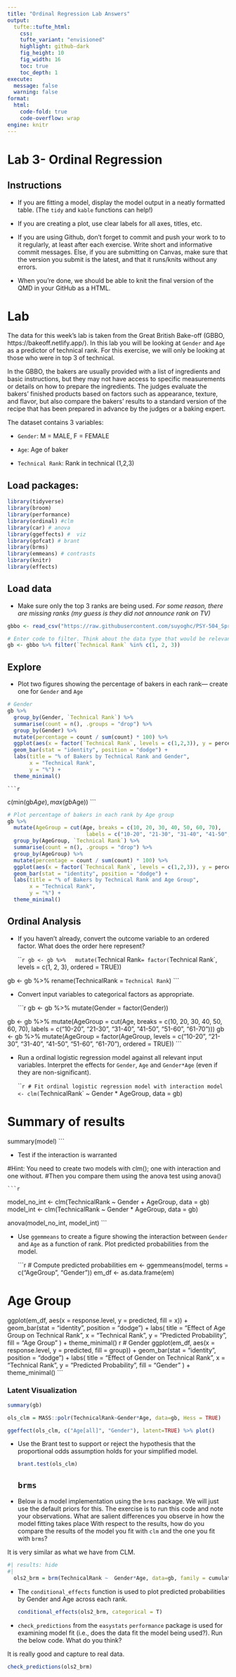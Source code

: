 ```yaml
---
title: "Ordinal Regression Lab Answers"
output: 
  tufte::tufte_html:
    css: 
    tufte_variant: "envisioned"
    highlight: github-dark
    fig_height: 10
    fig_width: 16
    toc: true
    toc_depth: 1
execute: 
  message: false
  warning: false
format: 
  html:
    code-fold: true
    code-overflow: wrap
engine: knitr
---
```


# Lab 3- Ordinal Regression

## Instructions

-   If you are fitting a model, display the model output in a neatly formatted table. (The `tidy` and `kable` functions can help!)

-   If you are creating a plot, use clear labels for all axes, titles, etc.

-   If you are using Github, don't forget to commit and push your work to to it regularly, at least after each exercise. Write short and informative commit messages.
    Else, if you are submitting on Canvas, make sure that the version you submit is the latest, and that it runs/knits without any errors. 

-   When you're done, we should be able to knit the final version of the QMD in your GitHub as a HTML.

# Lab

The data for this week's lab is taken from the Great British Bake-off (GBBO, https://bakeoff.netlify.app/). In this lab you will be looking at `Gender` and `Age` as a predictor of technical rank. For this exercise, we will only be looking at those who were in top 3 of technical.

In the GBBO, the bakers are usually provided with a list of ingredients and basic instructions, but they may not have access to specific measurements or details on how to prepare the ingredients. The judges evaluate the bakers' finished products based on factors such as appearance, texture, and flavor, but also compare the bakers' results to a standard version of the recipe that has been prepared in advance by the judges or a baking expert.

The dataset contains 3 variables:

-   `Gender`: M = MALE, F = FEMALE

-   `Age`: Age of baker

-   `Technical Rank`: Rank in technical (1,2,3)

## Load packages:

```r
library(tidyverse)
library(broom)
library(performance)
library(ordinal) #clm
library(car) # anova
library(ggeffects) #  viz
library(gofcat) # brant
library(brms)
library(emmeans) # contrasts
library(knitr)
library(effects)

```

## Load data

-   Make sure only the top 3 ranks are being used. *For some reason, there are missing ranks (my guess is they did not announce rank on TV)*

```r

gbbo <- read_csv("https://raw.githubusercontent.com/suyoghc/PSY-504_Spring-2025/refs/heads/main/Ordinal%20Regression/data/GBBO.csv")

# Enter code to filter. Think about the data type that would be relevant for Rank
gb <- gbbo %>% filter(`Technical Rank` %in% c(1, 2, 3))

```

## Explore

-   Plot two figures showing the percentage of bakers in each rank--- create one for `Gender` and `Age`

```r
# Gender
gb %>%
  group_by(Gender, `Technical Rank`) %>%
  summarise(count = n(), .groups = "drop") %>%
  group_by(Gender) %>%
  mutate(percentage = count / sum(count) * 100) %>%
  ggplot(aes(x = factor(`Technical Rank`, levels = c(1,2,3)), y = percentage, fill = Gender)) +
  geom_bar(stat = "identity", position = "dodge") +
  labs(title = "% of Bakers by Technical Rank and Gender",
       x = "Technical Rank",
       y = "%") +
  theme_minimal()

```
    ```r
c(min(gb$Age), max(gb$Age))
    ```
    
```r
# Plot percentage of bakers in each rank by Age group
gb %>%
  mutate(AgeGroup = cut(Age, breaks = c(10, 20, 30, 40, 50, 60, 70), 
                         labels = c("10-20", "21-30", "31-40", "41-50", "51-60", "61-70"))) %>%
  group_by(AgeGroup, `Technical Rank`) %>%
  summarise(count = n(), .groups = "drop") %>%
  group_by(AgeGroup) %>%
  mutate(percentage = count / sum(count) * 100) %>%
  ggplot(aes(x = factor(`Technical Rank`, levels = c(1,2,3)), y = percentage, fill = AgeGroup)) +
  geom_bar(stat = "identity", position = "dodge") +
  labs(title = "% of Bakers by Technical Rank and Age Group",
       x = "Technical Rank",
       y = "%") +
  theme_minimal()

```

## Ordinal Analysis

-   If you haven't already, convert the outcome variable to an ordered factor. What does the order here represent?

    ```r
gb <- gb %>%
  mutate(`Technical Rank` = factor(`Technical Rank`, levels = c(1, 2, 3), ordered = TRUE))
    
gb <- gb %>%
  rename(TechnicalRank = `Technical Rank`)
    ```

-   Convert input variables to categorical factors as appropriate.

    ```r
gb <- gb %>%
  mutate(Gender = factor(Gender))
  
gb <- gb %>%
  mutate(AgeGroup = cut(Age, breaks = c(10, 20, 30, 40, 50, 60, 70), 
                         labels = c("10-20", "21-30", "31-40", "41-50", "51-60", "61-70")))
gb <- gb %>%
  mutate(AgeGroup = factor(AgeGroup, levels = c("10-20", "21-30", "31-40", "41-50", "51-60", "61-70"), ordered = TRUE))
    ```

-   Run a ordinal logistic regression model against all relevant input variables. Interpret the effects for `Gender`, `Age` and `Gender*Age` (even if they are non-significant).

    ```r
# Fit ordinal logistic regression model with interaction
model <- clm(`TechnicalRank` ~ Gender * AgeGroup, data = gb)

# Summary of results
summary(model)
    ```


-   Test if the interaction is warranted

#Hint: You need to create two models with clm(); one with interaction and one without.
#Then you compare them using the anova test using anova()

    ```r
model_no_int <- clm(TechnicalRank ~ Gender + AgeGroup, data = gb)
model_int <- clm(TechnicalRank ~ Gender * AgeGroup, data = gb)

anova(model_no_int, model_int)
    ```


-   Use `ggemmeans` to create a figure showing the interaction between `Gender` and `Age` as a function of rank. Plot predicted probabilities from the model.

    ```r
# Compute predicted probabilities
em <- ggemmeans(model, terms = c("AgeGroup", "Gender"))
em_df <- as.data.frame(em)

# Age Group
ggplot(em_df, aes(x = response.level, y = predicted, fill = x)) +
  geom_bar(stat = "identity", position = "dodge") +
  labs(
    title = "Effect of Age Group on Technical Rank",
    x = "Technical Rank",
    y = "Predicted Probability",
    fill = "Age Group"
  ) +
  theme_minimal()
    ```
    ```r
# Gender 
ggplot(em_df, aes(x = response.level, y = predicted, fill = group)) +
  geom_bar(stat = "identity", position = "dodge") +
  labs(
    title = "Effect of Gender on Technical Rank",
    x = "Technical Rank",
    y = "Predicted Probability",
    fill = "Gender"
  ) +
  theme_minimal()
    ```

### Latent Visualization
```r
summary(gb)
```
```r

ols_clm = MASS::polr(TechnicalRank~Gender*Age, data=gb, Hess = TRUE)

ggeffect(ols_clm, c("Age[all]", "Gender"), latent=TRUE) %>% plot()

```

-   Use the Brant test to support or reject the hypothesis that the proportional odds assumption holds for your simplified model.

    ```r

    brant.test(ols_clm)

    ```

    ## `brms`

-   Below is a model implementation using the `brms` package. We will just use the default priors for this. 
The exercise is to run this code and note your observations. 
What are salient differences you observe in how the model fitting takes place
With respect to the results, how do you compare the results of the model you fit with `clm` and the one you fit with `brms`?

It is very similar as what we have from CLM.

```r
#| results: hide
#| 
  ols2_brm = brm(TechnicalRank ~  Gender*Age, data=gb, family = cumulative, cores = 4,chains = 4)
```

-  The `conditional_effects` function is used to plot predicted probabilities by Gender and Age across each rank. 

    ```r
    conditional_effects(ols2_brm, categorical = T)
    ```

- `check_predictions` from the `easystats` `performance` package is used for examining model fit (i.e., does the data fit the model being used?). 
Run the below code. What do you think?

It is really good and capture to real data.

```r
check_predictions(ols2_brm)
```
